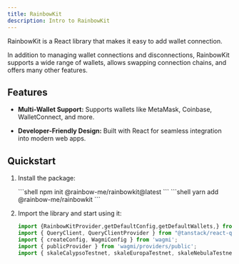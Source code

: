 ```yaml
---
title: RainbowKit
description: Intro to RainbowKit
---
```



RainbowKit is a React library that makes it easy to add wallet connection.

In addition to managing wallet connections and disconnections, RainbowKit supports a wide range of wallets, allows swapping connection chains, and offers many other features.

<CardGrid>
  <LinkCard title="Website" href="https://www.rainbowkit.com/" />
  <LinkCard title="Documentation" href="https://www.rainbowkit.com/docs/introduction" />
  <LinkCard title="Recipe" description="Not ready yet but is coming very soon!"/>
</CardGrid>


## Features

- **Multi-Wallet Support:** Supports wallets like MetaMask, Coinbase, WalletConnect, and more.  

- **Developer-Friendly Design:** Built with React for seamless integration into modern web apps.  


## Quickstart

<Steps>

1. Install the package:

    <Tabs>
        <TabItem label="npm">
        ```shell
        npm init @rainbow-me/rainbowkit@latest
        ```
        </TabItem>
        <TabItem label="yarn">
        ```shell
        yarn add @rainbow-me/rainbowkit
        ```
        </TabItem>
    </Tabs>

2. Import the library and start using it:

    ```ts
    import {RainbowKitProvider,getDefaultConfig,getDefaultWallets,} from '@rainbow-me/rainbowkit';
    import { QueryClient, QueryClientProvider } from "@tanstack/react-query";
    import { createConfig, WagmiConfig } from 'wagmi';
    import { publicProvider } from 'wagmi/providers/public';
    import { skaleCalypsoTestnet, skaleEuropaTestnet, skaleNebulaTestnet, skaleTitanTestnet, Chain } from "wagmi/chains";
    ```

</Steps>

